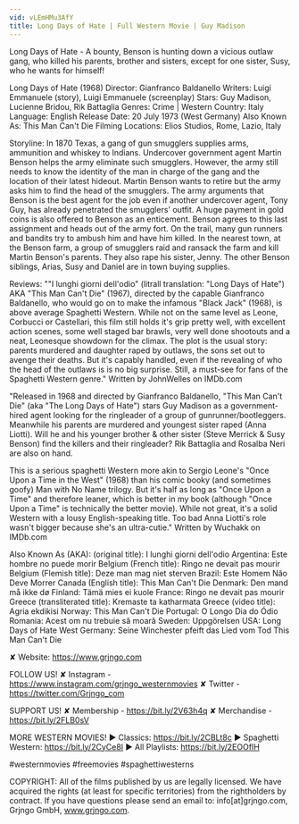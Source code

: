 ```yaml
---
vid: vLEmHMu3AfY
title: Long Days of Hate | Full Western Movie | Guy Madison
---
```


Long Days of Hate - A bounty, Benson is hunting down a vicious outlaw gang, who killed his parents, brother and sisters, except for one sister, Susy, who he wants for himself! 

Long Days of Hate (1968)
Director: Gianfranco Baldanello
Writers: Luigi Emmanuele (story), Luigi Emmanuele (screenplay) 
Stars: Guy Madison, Lucienne Bridou, Rik Battaglia 
Genres: Crime | Western 
Country: Italy
Language: English
Release Date: 20 July 1973 (West Germany) 
Also Known As: This Man Can't Die 
Filming Locations: Elios Studios, Rome, Lazio, Italy 

Storyline:
In 1870 Texas, a gang of gun smugglers supplies arms, ammunition and whiskey to Indians. Undercover government agent Martin Benson helps the army eliminate such smugglers. However, the army still needs to know the identity of the man in charge of the gang and the location of their latest hideout. Martin Benson wants to retire but the army asks him to find the head of the smugglers. The army arguments that Benson is the best agent for the job even if another undercover agent, Tony Guy, has already penetrated the smugglers' outfit. A huge payment in gold coins is also offered to Benson as an enticement. Benson agrees to this last assignment and heads out of the army fort. On the trail, many gun runners and bandits try to ambush him and have him killed. In the nearest town, at the Benson farm, a group of smugglers raid and ransack the farm and kill Martin Benson's parents. They also rape his sister, Jenny. The other Benson siblings, Arias, Susy and Daniel are in town buying supplies. 

Reviews:
""I lunghi giorni dell'odio" (litrall translation: "Long Days of Hate") AKA "This Man Can't Die" (1967), directed by the capable Gianfranco Baldanello, who would go on to make the infamous "Black Jack" (1968), is above average Spaghetti Western. While not on the same level as Leone, Corbucci or Castellari, this film still holds it's grip pretty well, with excellent action scenes, some well staged bar brawls, very well done shootouts and a neat, Leonesque showdown for the climax. The plot is the usual story: parents murdered and daughter raped by outlaws, the sons set out to avenge their deaths. But it's capably handled, even if the revealing of who the head of the outlaws is is no big surprise. Still, a must-see for fans of the Spaghetti Western genre." Written by JohnWelles on IMDb.com

"Released in 1968 and directed by Gianfranco Baldanello, "This Man Can't Die" (aka "The Long Days of Hate") stars Guy Madison as a government-hired agent looking for the ringleader of a group of gunrunner/bootleggers. Meanwhile his parents are murdered and youngest sister raped (Anna Liotti). Will he and his younger brother & other sister (Steve Merrick & Susy Benson) find the killers and their ringleader? Rik Battaglia and Rosalba Neri are also on hand.

This is a serious spaghetti Western more akin to Sergio Leone's "Once Upon a Time in the West" (1968) than his comic booky (and sometimes goofy) Man with No Name trilogy. But it's half as long as "Once Upon a Time" and therefore leaner, which is better in my book (although "Once Upon a Time" is technically the better movie). While not great, it's a solid Western with a lousy English-speaking title. Too bad Anna Liotti's role wasn't bigger because she's an ultra-cutie." Written by Wuchakk on IMDb.com

Also Known As (AKA):
(original title): I lunghi giorni dell'odio
Argentina: Este hombre no puede morir
Belgium (French title): Ringo ne devait pas mourir
Belgium (Flemish title): Deze man mag niet sterven
Brazil: Este Homem Não Deve Morrer
Canada (English title): This Man Can't Die
Denmark: Den mand må ikke dø
Finland: Tämä mies ei kuole
France: Ringo ne devait pas mourir
Greece (transliterated title): Kremaste ta katharmata
Greece (video title): Agria ekdikisi
Norway: This Man Can't Die
Portugal: O Longo Dia do Ódio
Romania: Acest om nu trebuie să moară
Sweden: Uppgörelsen
USA: Long Days of Hate
West Germany: Seine Winchester pfeift das Lied vom Tod
 This Man Can't Die

✘ Website: https://www.grjngo.com

FOLLOW US!
✘ Instagram - https://www.instagram.com/grjngo_westernmovies
✘ Twitter - https://twitter.com/Grjngo_com

SUPPORT US!
✘ Membership - https://bit.ly/2V63h4q
✘ Merchandise - https://bit.ly/2FLB0sV

MORE WESTERN MOVIES! 
► Classics: https://bit.ly/2CBLt8c 
► Spaghetti Western: https://bit.ly/2CyCe8I 
► All Playlists: https://bit.ly/2EOOfIH 

#westernmovies #freemovies #spaghettiwesterns

COPYRIGHT: All of the films published by us are legally licensed. We have acquired the rights (at least for specific territories) from the rightholders by contract. If you have questions please send an email to: info[at]grjngo.com, Grjngo GmbH, www.grjngo.com.